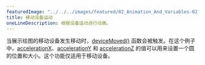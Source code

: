 ---
featuredImage: "../../../images/featured/02_Animation_And_Variables-02_Mobile_Device_Movement-thumbnail.jpg"
title: 移动设备运动
oneLineDescription: 根据设备运动进行动画。
---

当展示绘图的移动设备发生移动时，<a href="https://p5js.org/reference/#/p5/deviceMoved" target="_blank">deviceMoved()</a> 函数会被触发。在这个例子中，<a href="https://p5js.org/reference/#/p5/accelerationX" target="_blank">accelerationX</a>、<a href="https://p5js.org/reference/#/p5/accelerationY" target="_blank">accelerationY</a> 和 <a href="https://p5js.org/reference/#/p5/accelerationZ" target="_blank">accelerationZ</a> 的值可以用来设置一个圆的位置和大小。这个功能仅适用于移动设备。